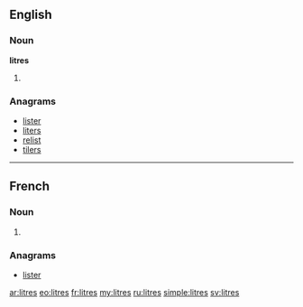 ==English==

===Noun===
'''litres'''

# {{plural of|litre}}

===Anagrams===
* [[lister#English|lister]]
* [[liters#English|liters]]
* [[relist#English|relist]]
* [[tilers#English|tilers]]

----

==French==

===Noun===
{{head|fr}} {{m|p}}

# {{plural of|litre|lang=fr}}

===Anagrams===
* [[lister#French|lister]]

[[ar:litres]]
[[eo:litres]]
[[fr:litres]]
[[my:litres]]
[[ru:litres]]
[[simple:litres]]
[[sv:litres]]